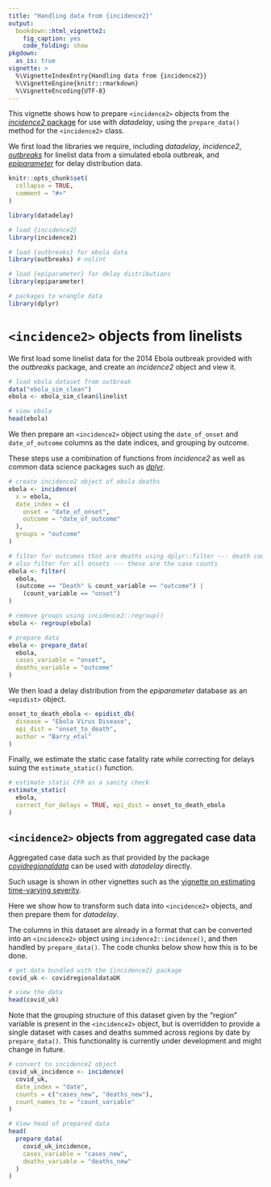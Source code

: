 ```yaml
---
title: "Handling data from {incidence2}"
output:
  bookdown::html_vignette2:
    fig_caption: yes
    code_folding: show
pkgdown:
  as_is: true
vignette: >
  %\VignetteIndexEntry{Handling data from {incidence2}}
  %\VignetteEngine{knitr::rmarkdown}
  %\VignetteEncoding{UTF-8}
---
```


This vignette shows how to prepare `<incidence2>` objects from the [_incidence2_ package](https://www.reconverse.org/incidence2/) for use with _datadelay_, using the `prepare_data()` method for the `<incidence2>` class.

We first load the libraries we require, including _datadelay_, _incidence2_, [_outbreaks_](https://www.reconverse.org/outbreaks/) for linelist data from a simulated ebola outbreak, and [_epiparameter_](https://epiverse-trace.github.io/epiparameter/) for delay distribution data.

```r
knitr::opts_chunk$set(
  collapse = TRUE,
  comment = "#>"
)
```

```r
library(datadelay)

# load {incidence2}
library(incidence2)

# load {outbreaks} for ebola data
library(outbreaks) # nolint

# load {epiparameter} for delay distributions
library(epiparameter)

# packages to wrangle data
library(dplyr)
```

# `<incidence2>` objects from linelists

We first load some linelist data for the 2014 Ebola outbreak provided with the _outbreaks_ package, and create an _incidence2_ object and view it.

```r
# load ebola dataset from outbreak
data("ebola_sim_clean")
ebola <- ebola_sim_clean$linelist

# view ebola
head(ebola)
```

We then prepare an `<incidence2>` object using the `date_of_onset` and `date_of_outcome` columns as the date indices, and grouping by outcome.

These steps use a combination of functions from _incidence2_ as well as common data science packages such as [_dplyr_](https://dplyr.tidyverse.org/).

```r
# create incidence2 object of ebola deaths
ebola <- incidence(
  x = ebola,
  date_index = c(
    onset = "date_of_onset",
    outcome = "date_of_outcome"
  ),
  groups = "outcome"
)

# filter for outcomes that are deaths using dplyr::filter --- death counts
# also filter for all onsets --- these are the case counts
ebola <- filter(
  ebola,
  (outcome == "Death" & count_variable == "outcome") |
    (count_variable == "onset")
)

# remove groups using incidence2::regroup()
ebola <- regroup(ebola)

# prepare data
ebola <- prepare_data(
  ebola,
  cases_variable = "onset",
  deaths_variable = "outcome"
)
```

We then load a delay distribution from the _epiparameter_ database as an `<epidist>` object.

```r
onset_to_death_ebola <- epidist_db(
  disease = "Ebola Virus Disease",
  epi_dist = "onset_to_death",
  author = "Barry_etal"
)
```

Finally, we estimate the static case fatality rate while correcting for delays suing the `estimate_static()` function.

```r
# estimate static CFR as a sanity check
estimate_static(
  ebola,
  correct_for_delays = TRUE, epi_dist = onset_to_death_ebola
)
```

## `<incidence2>` objects from aggregated case data

Aggregated case data such as that provided by the package [_covidregionaldata_](https://epiforecasts.io/covidregionaldata/) can be used with _datadelay_ directly.

Such usage is shown in other vignettes such as the [vignette on estimating time-varying severity](estimate_time_varying_severity.html).

Here we show how to transform such data into `<incidence2>` objects, and then prepare them for _datadelay_.

The columns in this dataset are already in a format that can be converted into an `<incidence2>` object using `incidence2::incidence()`, and then handled by `prepare_data()`.
The code chunks below show how this is to be done.

```r
# get data bundled with the {incidence2} package
covid_uk <- covidregionaldataUK

# view the data
head(covid_uk)
```

Note that the grouping structure of this dataset given by the "region" variable is present in the `<incidence2>` object, but is overridden to provide a single dataset with cases and deaths summed across regions by date by `prepare_data()`.
This functionality is currently under development and might change in future.

```r
# convert to incidence2 object
covid_uk_incidence <- incidence(
  covid_uk,
  date_index = "date",
  counts = c("cases_new", "deaths_new"),
  count_names_to = "count_variable"
)

# View head of prepared data
head(
  prepare_data(
    covid_uk_incidence,
    cases_variable = "cases_new",
    deaths_variable = "deaths_new"
  )
)
```
